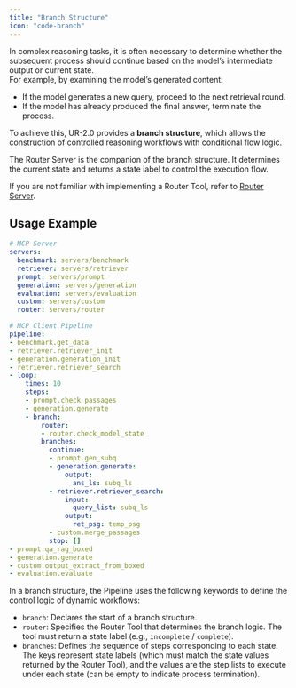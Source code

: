 ```yaml
---
title: "Branch Structure"
icon: "code-branch"
---
```


In complex reasoning tasks, it is often necessary to determine whether the subsequent process should continue based on the model’s intermediate output or current state.  
For example, by examining the model’s generated content:

- If the model generates a new query, proceed to the next retrieval round.  
- If the model has already produced the final answer, terminate the process.

To achieve this, UR-2.0 provides a **branch structure**, which allows the construction of controlled reasoning workflows with conditional flow logic.

<Check>The Router Server is the companion of the branch structure. It determines the current state and returns a state label to control the execution flow.</Check>

<Note>If you are not familiar with implementing a Router Tool, refer to [Router Server](/pages/en/rag_servers/router).</Note>

## Usage Example


```yaml examples/rag_branch.yaml icon="/images/yaml.svg" highlight="22-37"
# MCP Server
servers:
  benchmark: servers/benchmark
  retriever: servers/retriever
  prompt: servers/prompt
  generation: servers/generation
  evaluation: servers/evaluation
  custom: servers/custom
  router: servers/router

# MCP Client Pipeline
pipeline:
- benchmark.get_data
- retriever.retriever_init
- generation.generation_init
- retriever.retriever_search
- loop:
    times: 10
    steps:
    - prompt.check_passages
    - generation.generate
    - branch:
        router:
        - router.check_model_state
        branches:
          continue:
          - prompt.gen_subq
          - generation.generate:
              output:
                ans_ls: subq_ls
          - retriever.retriever_search:
              input:
                query_list: subq_ls
              output:
                ret_psg: temp_psg
          - custom.merge_passages
          stop: []
- prompt.qa_rag_boxed
- generation.generate
- custom.output_extract_from_boxed
- evaluation.evaluate
```

In a branch structure, the Pipeline uses the following keywords to define the control logic of dynamic workflows:

- `branch`: Declares the start of a branch structure.  
- `router`: Specifies the Router Tool that determines the branch logic. The tool must return a state label (e.g., `incomplete` / `complete`).  
- `branches`: Defines the sequence of steps corresponding to each state. The keys represent state labels (which must match the state values returned by the Router Tool), and the values are the step lists to execute under each state (can be empty to indicate process termination).
